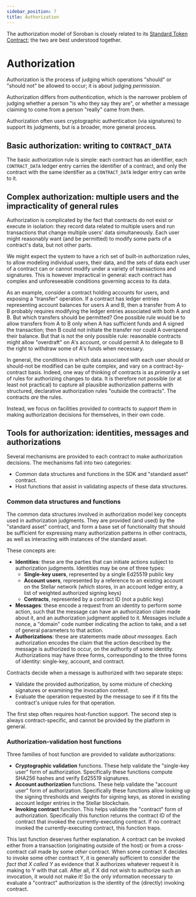 ```yaml
---
sidebar_position: 7
title: Authorization
---
```


The authorization model of Soroban is closely related to its [Standard Token Contract](../standard-contracts/token-contract.mdx); the two are best understood together.

# Authorization

Authorization is the process of judging which operations "should" or "should not" be allowed to occur; it is about judging _permission_.

Authorization differs from _authentication_, which is the narrower problem of judging whether a person "is who they say they are", or whether a message claiming to come from a person "really" came from them.

Authorization often uses cryptographic authentication (via signatures) to support its judgments, but is a broader, more general process.

## Basic authorization: writing to `CONTRACT_DATA`

The basic authorization rule is simple: each contract has an identifier, each `CONTRACT_DATA` ledger entry carries the identifier of a contract, and only the contract with the same identifier as a `CONTRACT_DATA` ledger entry can write to it.

## Complex authorization: multiple users and the impracticality of general rules

Authorization is complicated by the fact that contracts do not exist or execute in isolation: they record data related to multiple users and run transactions that change multiple users' data simultaneously. Each user might reasonably want (and be permitted) to modify some parts of a contract's data, but not other parts.

We might expect the system to have a rich set of built-in authorization rules, to allow modeling individual users, their data, and the sets of data each user of a contract can or cannot modify under a variety of transactions and signatures. This is however impractical in general: each contract has complex and unforeseeable conditions governing access to its data.

As an example, consider a contract holding accounts for users, and exposing a "transfer" operation. If a contract has ledger entries representing account balances for users A and B, then a transfer from A to B probably requires modifying the ledger entries associated with both A and B. But which transfers should be permitted? One possible rule would be to allow transfers from A to B only when A has sufficient funds and A signed the transaction; then B could not initiate the transfer nor could A overspend their balance. But that is not the only possible rule: reasonable contracts might allow "overdraft" on A's account, or could permit A to delegate to B the right to withdraw some of A's funds when necessary.

In general, the conditions in which data associated with each user should or should-not be modified can be quite complex, and vary on a contract-by-contract basis. Indeed, one way of thinking of contracts is as _primarily_ a set of rules for authorizing changes to data. It is therefore not possible (or at least not practical) to capture all plausible authorization patterns with structured, declarative authorization rules "outside the contracts". The contracts _are_ the rules.

Instead, we focus on facilities provided _to_ contracts to _support them_ in making authorization decisions for themselves, in their own code.

## Tools for authorization: identities, messages and authorizations

Several mechanisms are provided to each contract to make authorization decisions. The mechanisms fall into two categories:

  - Common data structures and functions in the SDK and "standard asset" contract.
  - Host functions that assist in validating aspects of these data structures.

### Common data structures and functions

The common data structures involved in authorization model key concepts used in authorization judgments. They are provided (and used) by the "standard asset" contract, and form a base set of functionality that should be sufficient for expressing many authorization patterns in other contracts, as well as interacting with instances of the standard asset.

These concepts are:

  - **Identities**: these are the parties that can initiate actions subject to authorization judgments. Identities may be one of three types:
    - **Single-key users**, represented by a single Ed25519 public key
    - **Account users**, represented by a reference to an existing account on the Stellar network (which stores, in an account ledger entry, a list of weighted authorized signing keys)
    - **Contracts**, represented by a contract ID (not a public key)
  - **Messages**: these encode a request from an identity to perform some action, such that the message can have an authorization claim made about it, and an authorization judgment applied to it. Messages include a nonce, a "domain" code number indicating the action to take, and a set of general parameters to that action.
  - **Authorizations**: these are statements made _about messages_. Each authorization encodes the claim that the action described by the message is authorized to occur, on the authority of some identity. Authorizations may have three forms, corresponding to the three forms of identity: single-key, account, and contract.

Contracts decide when a message is authorized with two separate steps:

  - Validate the provided authorization, by some mixture of checking signatures or examining the invocation context.
  - Evaluate the operation requested by the message to see if it fits the contract's unique rules for that operation.

The first step often requires host-function support. The second step is always contract-specific, and cannot be provided by the platform in general.

### Authorization-validation host functions

Three families of host function are provided to validate authorizations:

  - **Cryptographic validation** functions. These help validate the "single-key user" form of authorization. Specifically these functions compute SHA256 hashes and verify Ed25519 signatures.
  - **Account authorization** functions. These help validate the "account user" form of authorization. Specifically these functions allow looking up the signing thresholds and weights for signing keys, as stored in existing account ledger entries in the Stellar blockchain.
  - **Invoking contract** function. This helps validate the "contract" form of authorization. Specifically this function returns the contract ID of the contract that invoked the currently-executing contract. If no contract invoked the currently-executing contract, this function traps.

This last function deserves further explanation. A contract can be invoked either from a transaction (originating outside of the host) or from a cross-contract call made by some _other_ contract. When some contract X decides to invoke some other contract Y, it is generally sufficient to consider the _fact that X called Y_ as evidence that X authorizes whatever request it is making to Y with that call. After all, if X did not wish to authorize such an invocation, it would not make it! So the only information necessary to evaluate a "contract" authorization is the identity of the (directly) invoking contract.
